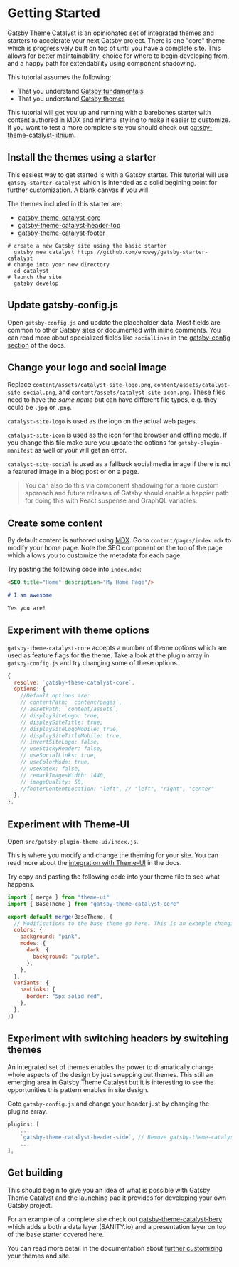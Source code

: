 <SEO
  title="Getting Started"
  description="Getting started guide for Gatsby Theme Catalyst. Covers installing basic starters and beginning to use the themes to build your site. Gatsby Theme Catalyst is an opinionated set of integrated themes and starters to accelerate your next Gatsby project."
/>

# Getting Started

Gatsby Theme Catalyst is an opinionated set of integrated themes and starters to accelerate your next Gatsby project. There is one "core" theme which is progressively built on top of until you have a complete site. This allows for better maintainability, choice for where to begin developing from, and a happy path for extendability using component shadowing.

This tutorial assumes the following:

- That you understand [Gatsby fundamentals](https://www.gatsbyjs.com/tutorial/#gatsby-fundamentals)
- That you understand [Gatsby themes](https://www.gatsbyjs.com/tutorial/using-a-theme/)

This tutorial will get you up and running with a barebones starter with content authored in MDX and minimal styling to make it easier to customize. If you want to test a more complete site you should check out [gatsby-theme-catalyst-lithium](/docs/gatsby-theme-catalyst-lithium).

## Install the themes using a starter

This easiest way to get started is with a Gatsby starter. This tutorial will use `gatsby-starter-catalyst` which is intended as a solid begining point for further customization. A blank canvas if you will.

The themes included in this starter are:

- [gatsby-theme-catalyst-core](/docs/gatsby-theme-catalyst-core)
- [gatsby-theme-catalyst-header-top](/docs/gatsby-theme-catalyst-header-top)
- [gatsby-theme-catalyst-footer](/docs/gatsby-theme-catalyst-footer)

```shell
# create a new Gatsby site using the basic starter
  gatsby new catalyst https://github.com/ehowey/gatsby-starter-catalyst
# change into your new directory
  cd catalyst
# launch the site
  gatsby develop
```

## Update gatsby-config.js

Open `gatsby-config.js` and update the placeholder data. Most fields are common to other Gatsby sites or documented with inline comments. You can read more about specialized fields like `socialLinks` in the [gatsby-config section](/docs/gatsby-config) of the docs.

## Change your logo and social image

Replace `content/assets/catalyst-site-logo.png`, `content/assets/catalyst-site-social.png`, and `content/assets/catalyst-site-icon.png`. These files need to have the _same name_ but can have different file types, e.g. they could be `.jpg` or `.png`.

`catalyst-site-logo` is used as the logo on the actual web pages.

`catalyst-site-icon` is used as the icon for the browser and offline mode. If you change this file make sure you update the options for `gatsby-plugin-manifest` as well or your will get an error.

`catalyst-site-social` is used as a fallback social media image if there is not a featured image in a blog post or on a page.

> You can also do this via component shadowing for a more custom approach and future releases of Gatsby should enable a happier path for doing this with React suspense and GraphQL variables.

## Create some content

By default content is authored using [MDX](https://www.gatsbyjs.com/docs/mdx/getting-started/). Go to `content/pages/index.mdx` to modify your home page. Note the SEO component on the top of the page which allows you to customize the metadata for each page.

Try pasting the following code into `index.mdx`:

```md
<SEO title="Home" description="My Home Page"/>

# I am awesome

Yes you are!
```

## Experiment with theme options

`gatsby-theme-catalyst-core` accepts a number of theme options which are used as feature flags for the theme. Take a look at the plugin array in `gatsby-config.js` and try changing some of these options.

```js
{
  resolve: `gatsby-theme-catalyst-core`,
  options: {
    //Default options are:
    // contentPath: `content/pages`,
    // assetPath: `content/assets`,
    // displaySiteLogo: true,
    // displaySiteTitle: true,
    // displaySiteLogoMobile: true,
    // displaySiteTitleMobile: true,
    // invertSiteLogo: false,
    // useStickyHeader: false,
    // useSocialLinks: true,
    // useColorMode: true,
    // useKatex: false,
    // remarkImagesWidth: 1440,
    // imageQuality: 50,
    //footerContentLocation: "left", // "left", "right", "center"
  },
},
```

## Experiment with Theme-UI

Open `src/gatsby-plugin-theme-ui/index.js`.

This is where you modify and change the theming for your site. You can read more about the [integration with Theme-UI](/docs/theme-ui) in the docs.

Try copy and pasting the following code into your theme file to see what happens.

```js
import { merge } from "theme-ui"
import { BaseTheme } from "gatsby-theme-catalyst-core"

export default merge(BaseTheme, {
  // Modifications to the base theme go here. This is an example changing colors and using variants to change your navigation links. Uncomment the code below to see what happens.
  colors: {
    background: "pink",
    modes: {
      dark: {
        background: "purple",
      },
    },
  },
  variants: {
    navLinks: {
      border: "5px solid red",
    },
  },
})
```

## Experiment with switching headers by switching themes

An integrated set of themes enables the power to dramatically change whole aspects of the design by just swapping out themes. This still an emerging area in Gatsby Theme Catalyst but it is interesting to see the opportunities this pattern enables in site design.

Goto `gatsby-config.js` and change your header just by changing the plugins array.

```js
plugins: [
    ...
    `gatsby-theme-catalyst-header-side`, // Remove gatsby-theme-catalyst-header-top
    ...
],
```

## Get building

This should begin to give you an idea of what is possible with Gatsby Theme Catalyst and the launching pad it provides for developing your own Gatsby project.

For an example of a complete site check out [gatsby-theme-catalyst-bery](/docs/gatsby-theme-catalyst-bery) which adds a both a data layer (SANITY.io) and a presentation layer on top of the base starter covered here.

You can read more detail in the documentation about [further customizing](/docs/configuring-themes) your themes and site.
